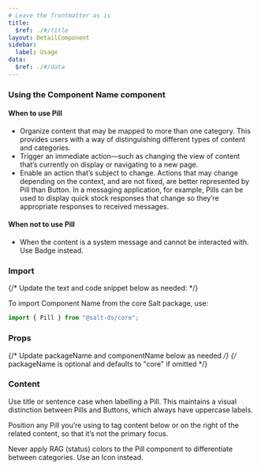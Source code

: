 ```yaml
---
# Leave the frontmatter as is
title:
  $ref: ./#/title
layout: DetailComponent
sidebar:
  label: Usage
data:
  $ref: ./#/data
---
```


### Using the Component Name component

#### When to use Pill

- Organize content that may be mapped to more than one category. This provides users with a way of distinguishing different types of content and categories.
- Trigger an immediate action—such as changing the view of content that’s currently on display or navigating to a new page.
- Enable an action that’s subject to change. Actions that may change depending on the context, and are not fixed, are better represented by Pill than Button. In a messaging application, for example, Pills can be used to display quick stock responses that change so they’re appropriate responses to received messages.

#### When not to use Pill

- When the content is a system message and cannot be interacted with. Use Badge instead.

### Import

{/* Update the text and code snippet below as needed: */}

To import Component Name from the core Salt package, use:

```js
import { Pill } from "@salt-ds/core";
```

### Props

{/* Update packageName and componentName below as needed */}
{/* packageName is optional and defaults to "core" if omitted */}

<PropsTable packageName="core" componentName="Pill" />

### Content

Use title or sentence case when labelling a Pill. This maintains a visual distinction between Pills and Buttons, which always have uppercase labels.

Position any Pill you’re using to tag content below or on the right of the related content, so that it’s not the primary focus.

Never apply RAG (status) colors to the Pill component to differentiate between categories. Use an Icon instead.
